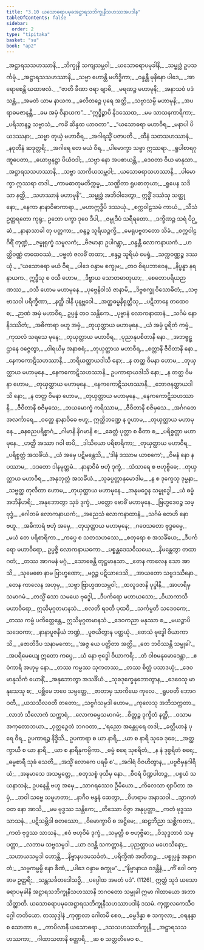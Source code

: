 ```yaml
---
title: "3.10 ယသောဓရာပမုခအဋ္ဌာရသဘိက္ခုနီသဟဿအပဒါန"
tableOfContents: false
sidebar:
  order: 2
type: "tipitaka"
basket: "su"
book: "ap2"
---
```



<DynamicBreadcrumb />

<Division number="426" book="ap2">

<Paragraph number="1139" type="verses" book="ap2">
_အဋ္ဌာရသသဟဿာနိ,_  
_ဘိက္ခုနီ သကျသမ္ဘဝါ;_  
_ယသောဓရာပမုခါနိ,_  
_သမ္ဗုဒ္ဓံ ဥပသင်္ကမုံ._  

</Paragraph>

</Division>
<Division number="427" book="ap2">

<Paragraph number="1140" type="verses" book="ap2">
_အဋ္ဌာရသသဟဿာနိ,_  
_သဗ္ဗာ ဟောန္တိ မဟိဒ္ဓိကာ;_  
_ဝန္ဒန္တီ မုနိနော ပါဒေ,_  
_အာရောစေန္တိ ယထာဗလံ._  

</Paragraph>

</Division>
<Division number="428" book="ap2">

<Paragraph number="1141" type="verses" book="ap2">
_“ဇာတိ ခီဏာ ဇရာ ဗျာဓိ,_  
_မရဏဉ္စ မဟာမုနိ;_  
_အနာသဝံ ပဒံ သန္တံ,_  
_အမတံ ယာမ နာယက._  

</Paragraph>

</Division>
<Division number="429" book="ap2">

<Paragraph number="1142" type="verses" book="ap2">
_ခလိတဉ္စေ ပုရေ အတ္ထိ,_  
_သဗ္ဗာသမ္ပိ မဟာမုနိ;_  
_အပရာဓမဇာနန္တီ,_  
_ခမ အမှံ ဝိနာယက”._  

</Paragraph>

</Division>
<Division number="430" book="ap2">

<Paragraph number="1143" type="verses" book="ap2">
_“ဣဒ္ဓိဉ္စာပိ နိဒဿေထ,_  
_မမ သာသနကာရိကာ;_  
_ပရိသာနဉ္စ သဗ္ဗာသံ,_  
_ကင်္ခံ ဆိန္ဒထ ယာဝတာ”._  

</Paragraph>

</Division>
<Division number="431" book="ap2">

<Paragraph number="1144" type="verses" book="ap2">
_“ယသောဓရာ မဟာဝီရ,_  
_မနာပါ ပိယဒဿနာ;_  
_သဗ္ဗာ တုယှံ မဟာဝီရ,_  
_အဂါရသ္မိံ ပဇာပတိ._  

</Paragraph>

</Division>
<Division number="432" book="ap2">

<Paragraph number="1145" type="verses" book="ap2">
_ထီနံ သတသဟဿာနံ,_  
_နဝုတီနံ ဆဒုတ္တရိ;_  
_အဂါရေ တေ မယံ ဝီရ,_  
_ပါမောက္ခာ သဗ္ဗာ ဣဿရာ._  

</Paragraph>

</Division>
<Division number="433" book="ap2">

<Paragraph number="1146" type="verses" book="ap2">
_ရူပါစာရဂုဏူပေတာ,_  
_ယောဗ္ဗနဋ္ဌာ ပိယံဝဒါ;_  
_သဗ္ဗာ နော အပစာယန္တိ,_  
_ဒေဝတာ ဝိယ မာနုသာ._  

</Paragraph>

</Division>
<Division number="434" book="ap2">

<Paragraph number="1147" type="verses" book="ap2">
_အဋ္ဌာရသသဟဿာနိ,_  
_သဗ္ဗာ သာကိယသမ္ဘဝါ;_  
_ယသောဓရာသဟဿာနိ,_  
_ပါမောက္ခာ ဣဿရာ တဒါ._  

</Paragraph>

</Division>
<Division number="435" book="ap2">

<Paragraph number="1148" type="verses" book="ap2">
_ကာမဓာတုမတိက္ကမ္မ,_  
_သဏ္ဌိတာ ရူပဓာတုယာ;_  
_ရူပေန သဒိသာ နတ္ထိ,_  
_သဟဿာနံ မဟာမုနိ”._  

</Paragraph>

</Division>
<Division number="436" book="ap2">

<Paragraph number="1149" type="verses" book="ap2">
_သမ္ဗုဒ္ဓံ အဘိဝါဒေတွာ,_  
ဣဒ္ဓိံ ဒဿံသု သတ္ထုနော;_  
_နေကာ နာနာဝိဓာကာရာ,_  
_မဟာဣဒ္ဓီပိ ဒဿယုံ._  

</Paragraph>

</Division>
<Division number="437" book="ap2">

<Paragraph number="1150" type="verses" book="ap2">
_စက္ကဝါဠသမံ ကာယံ,_  
_သီသံ ဥတ္တရတော ကုရု;_  
ဥဘော ပက္ခာ ဒုဝေ ဒီပါ,_  
_ဇမ္ဗုဒီပံ သရီရတော._  

</Paragraph>

</Division>
<Division number="438" book="ap2">

<Paragraph number="1151" type="verses" book="ap2">
_ဒက္ခိဏဉ္စ သရံ ပိဉ္ဆံ,_  
_နာနာသာခါ တု ပတ္တကာ;_  
_စန္ဒဉ္စ သူရိယဉ္စက္ခိ,_  
_မေရုပဗ္ဗတတော သိခံ._  

</Paragraph>

</Division>
<Division number="439" book="ap2">

<Paragraph number="1152" type="verses" book="ap2">
_စက္ကဝါဠဂိရိံ တုဏ္ဍံ,_  
_ဇမ္ဗုရုက္ခံ သမူလကံ;_  
_ဗီဇမာနာ ဥပါဂန္တွာ,_  
_ဝန္ဒန္တီ လောကနာယကံ._  

</Paragraph>

</Division>
<Division number="440" book="ap2">

<Paragraph number="1153" type="verses" book="ap2">
_ဟတ္ထိဝဏ္ဏံ တထေဝဿံ,_  
_ပဗ္ဗတံ ဇလဓိံ တထာ;_  
_စန္ဒဉ္စ သူရိယံ မေရုံ,_  
_သက္ကဝဏ္ဏဉ္စ ဒဿယုံ._  

</Paragraph>

</Division>
<Division number="441" book="ap2">

<Paragraph number="1154" type="verses" book="ap2">
_“ယသောဓရာ မယံ ဝီရ,_  
_ပါဒေ ဝန္ဒာမ စက္ခုမ;_  
_တဝ စိရပဘာဝေန,_  
_နိပ္ဖန္နာ နရနာယက._  

</Paragraph>

</Division>
<Division number="442" book="ap2">

<Paragraph number="1155" type="verses" book="ap2">
ဣဒ္ဓီသု စ ဝသီ ဟောမ,_  
_ဒိဗ္ဗာယ သောတဓာတုယာ;_  
_စေတောပရိယဉာဏဿ,_  
_ဝသီ ဟောမ မဟာမုနေ._  

</Paragraph>

</Division>
<Division number="443" book="ap2">

<Paragraph number="1156" type="verses" book="ap2">
_ပုဗ္ဗေနိဝါသံ ဇာနာမိ,_  
_ဒိဗ္ဗစက္ခု ဝိသောဓိတံ;_  
_သဗ္ဗာသဝါ ပရိက္ခီဏာ,_  
_နတ္ထိ ဒါနိ ပုနဗ္ဘဝေါ._  

</Paragraph>

</Division>
<Division number="444" book="ap2">

<Paragraph number="1157" type="verses" book="ap2">
_အတ္ထဓမ္မနိရုတ္တီသု,_  
_ပဋိဘာနေ တထေဝ စ;_  
_ဉာဏံ အမှံ မဟာဝီရ,_  
ဥပ္ပန္နံ တဝ သန္တိကေ._  

</Paragraph>

</Division>
<Division number="445" book="ap2">

<Paragraph number="1158" type="verses" book="ap2">
_ပုဗ္ဗာနံ လောကနာထာနံ,_  
_သင်္ဂမံ နော နိဒဿိတံ;_  
_အဓိကာရာ ဗဟူ အမှံ,_  
_တုယှတ္ထာယ မဟာမုနေ._  

</Paragraph>

</Division>
<Division number="446" book="ap2">

<Paragraph number="1159" type="verses" book="ap2">
_ယံ အမှံ ပူရိတံ ကမ္မံ,_  
_ကုသလံ သရသေ မုနေ;_  
_တုယှတ္ထာယ မဟာဝီရ,_  
_ပုညာနုပစိတာနိ နော._  

</Paragraph>

</Division>
<Division number="447" book="ap2">

<Paragraph number="1160" type="verses" book="ap2">
_အဘဗ္ဗဋ္ဌာနေ ဝဇ္ဇေတွာ,_  
_ဝါရယိမှ အနာစရံ;_  
_တုယှတ္ထာယ မဟာဝီရ,_  
_စတ္တာနိ ဇီဝိတာနိ နော._  

</Paragraph>

</Division>
<Division number="448" book="ap2">

<Paragraph number="1161" type="verses" book="ap2">
_နေကကောဋိသဟဿာနိ,_  
_ဘရိယတ္ထာယဒါသိ နော;_  
_န တတ္ထ ဝိမနာ ဟောမ,_  
_တုယှတ္ထာယ မဟာမုနေ._  

</Paragraph>

</Division>
<Division number="449" book="ap2">

<Paragraph number="1162" type="verses" book="ap2">
_နေကကောဋိသဟဿာနိ,_  
ဥပကာရာယဒါသိ နော;_  
_န တတ္ထ ဝိမနာ ဟောမ,_  
_တုယှတ္ထာယ မဟာမုနေ._  

</Paragraph>

</Division>
<Division number="450" book="ap2">

<Paragraph number="1163" type="verses" book="ap2">
_နေကကောဋိသဟဿာနိ,_  
_ဘောဇနတ္ထာယဒါသိ နော;_  
_န တတ္ထ ဝိမနာ ဟောမ,_  
_တုယှတ္ထာယ မဟာမုနေ._  

</Paragraph>

</Division>
<Division number="451" book="ap2">

<Paragraph number="1164" type="verses" book="ap2">
_နေကကောဋိသဟဿာနိ,_  
_ဇီဝိတာနိ စဇိမှသေ;_  
_ဘယမောက္ခံ ကရိဿာမ,_  
_ဇီဝိတာနိ စဇိမှသေ._  

</Paragraph>

</Division>
<Division number="452" book="ap2">

<Paragraph number="1165" type="verses" book="ap2">
_အင်္ဂဂတေ အလင်္ကာရေ,_  
_ဝတ္ထေ နာနာဝိဓေ ဗဟူ;_  
ဣတ္ထိဘဏ္ဍေ န ဂူဟာမ,_  
_တုယှတ္ထာယ မဟာမုနေ._  

</Paragraph>

</Division>
<Division number="453" book="ap2">

<Paragraph number="1166" type="verses" book="ap2">
_ဓနဓညပရိစ္စာဂံ,_  
_ဂါမာနိ နိဂမာနိ စ;_  
_ခေတ္တံ ပုတ္တာ စ ဓီတာ စ,_  
_ပရိစ္စတ္တာ မဟာမုနေ._  

</Paragraph>

</Division>
<Division number="454" book="ap2">

<Paragraph number="1167" type="verses" book="ap2">
_ဟတ္ထီ အဿာ ဂဝါ စာပိ,_  
_ဒါသိယော ပရိစာရိကာ;_  
_တုယှတ္ထာယ မဟာဝီရ,_  
_ပရိစ္စတ္တံ အသင်္ခိယံ._  

</Paragraph>

</Division>
<Division number="455" book="ap2">

<Paragraph number="1168" type="verses" book="ap2">
_ယံ အမှေ ပဋိမန္တေသိ,_  
_‘ဒါနံ ဒဿာမ ယာစကေ’;_  
_ဝိမနံ နော န ပဿာမ,_  
_ဒဒတော ဒါနမုတ္တမံ._  

</Paragraph>

</Division>
<Division number="456" book="ap2">

<Paragraph number="1169" type="verses" book="ap2">
_နာနာဝိဓံ ဗဟုံ ဒုက္ခံ,_  
_သံသာရေ စ ဗဟုဗ္ဗိဓေ;_  
_တုယှတ္ထာယ မဟာဝီရ,_  
_အနုဘုတ္တံ အသင်္ခိယံ._  

</Paragraph>

</Division>
<Division number="457" book="ap2">

<Paragraph number="1170" type="verses" book="ap2">
_သုခပ္ပတ္တာနုမောဒါမ,_  
_န စ ဒုက္ခေသု ဒုမ္မနာ;_  
_သဗ္ဗတ္ထ တုလိတာ ဟောမ,_  
_တုယှတ္ထာယ မဟာမုနေ._  

</Paragraph>

</Division>
<Division number="458" book="ap2">

<Paragraph number="1171" type="verses" book="ap2">
_အနုမဂ္ဂေန သမ္ဗုဒ္ဓေါ,_  
_ယံ ဓမ္မံ အဘိနီဟရိ;_  
_အနုဘောတွာ သုခံ ဒုက္ခံ,_  
_ပတ္တော ဗောဓိံ မဟာမုနေ._  

</Paragraph>

</Division>
<Division number="459" book="ap2">

<Paragraph number="1172" type="verses" book="ap2">
_ဗြဟ္မဒေဝဉ္စ သမ္ဗုဒ္ဓံ,_  
_ဂေါတမံ လောကနာယကံ;_  
_အညေသံ လောကနာထာနံ,_  
_သင်္ဂမံ တေဟိ နော ဗဟူ._  

</Paragraph>

</Division>
<Division number="460" book="ap2">

<Paragraph number="1173" type="verses" book="ap2">
_အဓိကာရံ ဗဟုံ အမှေ,_  
_တုယှတ္ထာယ မဟာမုနေ;_  
_ဂဝေသတော ဗုဒ္ဓဓမ္မေ,_  
_မယံ တေ ပရိစာရိကာ._  

</Paragraph>

</Division>
<Division number="461" book="ap2">

<Paragraph number="1174" type="verses" book="ap2">
_ကပ္ပေ စ သတသဟဿေ,_  
_စတုရော စ အသင်္ခိယေ;_  
_ဒီပင်္ကရော မဟာဝီရော,_  
ဥပ္ပဇ္ဇိ လောကနာယကော._  

</Paragraph>

</Division>
<Division number="462" book="ap2">

<Paragraph number="1175" type="verses" book="ap2">
_ပစ္စန္တဒေသဝိသယေ,_  
_နိမန္တေတွာ တထာဂတံ;_  
_တဿ အာဂမနံ မဂ္ဂံ,_  
_သောဓေန္တိ တုဋ္ဌမာနသာ._  

</Paragraph>

</Division>
<Division number="463" book="ap2">

<Paragraph number="1176" type="verses" book="ap2">
_တေန ကာလေန သော အာသိ,_  
_သုမေဓော နာမ ဗြာဟ္မဏော;_  
_မဂ္ဂဉ္စ ပဋိယာဒေသိ,_  
_အာယတော သဗ္ဗဒဿိနော._  

</Paragraph>

</Division>
<Division number="464" book="ap2">

<Paragraph number="1177" type="verses" book="ap2">
_တေန ကာလေန အဟုမှ,_  
_သဗ္ဗာ ဗြာဟ္မဏသမ္ဘဝါ;_  
_ထလူဒဇာနိ ပုပ္ဖါနိ,_  
_အာဟရိမှ သမာဂမံ._  

</Paragraph>

</Division>
<Division number="465" book="ap2">

<Paragraph number="1178" type="verses" book="ap2">
_တသ္မိံ သော သမယေ ဗုဒ္ဓေါ,_  
_ဒီပင်္ကရော မဟာယသော;_  
_ဝိယာကာသိ မဟာဝီရော,_  
ဣသိမုဂ္ဂတမာနသံ._  

</Paragraph>

</Division>
<Division number="466" book="ap2">

<Paragraph number="1179" type="verses" book="ap2">
_စလတီ ရဝတီ ပုထဝီ,_  
_သင်္ကမ္ပတိ သဒေဝကေ;_  
_တဿ ကမ္မံ ပကိတ္တေန္တေ,_  
ဣသိမုဂ္ဂတမာနသံ._  

</Paragraph>

</Division>
<Division number="467" book="ap2">

<Paragraph number="1180" type="verses" book="ap2">
_ဒေဝကညာ မနုဿာ စ,_  
_မယဉ္စာပိ သဒေဝကာ;_  
_နာနာပူဇနီယံ ဘဏ္ဍံ,_  
_ပူဇယိတွာန ပတ္ထယုံ._  

</Paragraph>

</Division>
<Division number="468" book="ap2">

<Paragraph number="1181" type="verses" book="ap2">
_တေသံ ဗုဒ္ဓေါ ဝိယာကာသိ,_  
_ဇောတိဒီပ သနာမကော;_  
_‘အဇ္ဇ ယေ ပတ္ထိတာ အတ္ထိ,_  
_တေ ဘဝိဿန္တိ သမ္မုခါ’._  

</Paragraph>

</Division>
<Division number="469" book="ap2">

<Paragraph number="1182" type="verses" book="ap2">
_အပရိမေယျေ ဣတော ကပ္ပေ,_  
_ယံ နော ဗုဒ္ဓေါ ဝိယာကရိ;_  
_တံ ဝါစမနုမောဒေန္တာ,_  
_ဧဝံကာရီ အဟုမှ နော._  

</Paragraph>

</Division>
<Division number="470" book="ap2">

<Paragraph number="1183" type="verses" book="ap2">
_တဿ ကမ္မဿ သုကတဿ,_  
_တဿ စိတ္တံ ပသာဒယုံ;_  
_ဒေဝမာနုသိကံ ယောနိံ,_  
_အနုဘောတွာ အသင်္ခိယံ._  

</Paragraph>

</Division>
<Division number="471" book="ap2">

<Paragraph number="1184" type="verses" book="ap2">
_သုခဒုက္ခေနုဘောတွာန,_  
_ဒေဝေသု မာနုသေသု စ;_  
_ပစ္ဆိမေ ဘဝေ သမ္ပတ္တေ,_  
_ဇာတာမှ သာကိယေ ကုလေ._  

</Paragraph>

</Division>
<Division number="472" book="ap2">

<Paragraph number="1185" type="verses" book="ap2">
_ရူပဝတီ ဘောဂဝတီ,_  
_ယသသီလဝတီ တတော;_  
_သဗ္ဗင်္ဂသမ္ပဒါ ဟောမ,_  
_ကုလေသု အဘိသက္ကတာ._  

</Paragraph>

</Division>
<Division number="473" book="ap2">

<Paragraph number="1186" type="verses" book="ap2">
_လာဘံ သိလောကံ သက္ကာရံ,_  
_လောကဓမ္မသမာဂမံ;_  
_စိတ္တဉ္စ ဒုက္ခိတံ နတ္ထိ,_  
_ဝသာမ အကုတောဘယာ._  

</Paragraph>

</Division>
<Division number="474" book="ap2">

<Paragraph number="1187" type="verses" book="ap2">
_ဝုတ္တဉှေတံ ဘဂဝတာ,_  
_‘ရညော အန္တေပုရေ တဒါ;_  
_ခတ္တိယာနံ ပုရေ ဝီရ,_  
ဥပကာရဉ္စ နိဒ္ဒိသိ._  

</Paragraph>

</Division>
<Division number="475" book="ap2">

<Paragraph number="1188" type="verses" book="ap2">
ဥပကာရာ စ ယာ နာရီ,_  
_ယာ စ နာရီ သုခေ ဒုခေ;_  
_အတ္ထက္ခာယီ စ ယာ နာရီ,_  
_ယာ စ နာရီနုကမ္ပိကာ._  

</Paragraph>

</Division>
<Division number="476" book="ap2">

<Paragraph number="1189" type="verses" book="ap2">
_ဓမ္မံ စရေ သုစရိတံ,_  
_န နံ ဒုစ္စရိတံ စရေ;_  
_ဓမ္မစာရီ သုခံ သေတိ,_  
_အသ္မိံ လောကေ ပရမှိ စ’._  

</Paragraph>

</Division>
<Division number="477" book="ap2">

<Paragraph number="1190" type="verses" book="ap2">
_အဂါရံ ဝိဇဟိတွာန,_  
_ပဗ္ဗဇိမှနဂါရိယံ;_  
_အဍ္ဎမာသေ အသမ္ပတ္တေ,_  
_စတုသစ္စံ ဖုသိမှ နော._  

</Paragraph>

</Division>
<Division number="478" book="ap2">

<Paragraph number="1191" type="verses" book="ap2">
_စီဝရံ ပိဏ္ဍပါတဉ္စ,_  
_ပစ္စယံ သယနာသနံ;_  
ဥပနေန္တိ ဗဟူ အမှေ,_  
_သာဂရဿေဝ ဦမိယော._  

</Paragraph>

</Division>
<Division number="479" book="ap2">

<Paragraph number="1192" type="verses" book="ap2">
_ကိလေသာ ဈာပိတာ အမှံ,_  
_ဘဝါ သဗ္ဗေ သမူဟတာ;_  
_နာဂီဝ ဗန္ဓနံ ဆေတွာ,_  
_ဝိဟရာမ အနာသဝါ._  

</Paragraph>

</Division>
<Division number="480" book="ap2">

<Paragraph number="1193" type="verses" book="ap2">
_သွာဂတံ ဝတ နော အာသိ,_  
_မမ ဗုဒ္ဓဿ သန္တိကေ;_  
_တိဿော ဝိဇ္ဇာ အနုပ္ပတ္တာ,_  
_ကတံ ဗုဒ္ဓဿ သာသနံ._  

</Paragraph>

</Division>
<Division number="481" book="ap2">

<Paragraph number="1194" type="verses" book="ap2">
_ပဋိသမ္ဘိဒါ စတဿော,_  
_ဝိမောက္ခာပိ စ အဋ္ဌိမေ;_  
_ဆဠဘိညာ သစ္ဆိကတာ,_  
_ကတံ ဗုဒ္ဓဿ သာသနံ._  

</Paragraph>

</Division>
<Division number="482" book="ap2">

<Paragraph number="1195" type="verses" book="ap2">
_ဧဝံ ဗဟုဝိဓံ ဒုက္ခံ,_  
_သမ္ပတ္တီ စ ဗဟုဗ္ဗိဓာ;_  
_ဝိသုဒ္ဓဘာဝံ သမ္ပတ္တာ,_  
_လဘာမ သဗ္ဗသမ္ပဒါ._  

</Paragraph>

</Division>
<Division number="483" book="ap2">

<Paragraph number="1196" type="verses" book="ap2">
_ယာ ဒဒန္တိ သကတ္တာနံ,_  
_ပုညတ္ထာယ မဟေသိနော;_  
_သဟာယသမ္ပဒါ ဟောန္တိ,_  
_နိဗ္ဗာနပဒမသင်္ခတံ._  

</Paragraph>

</Division>
<Division number="484" book="ap2">

<Paragraph number="1197" type="verses" book="ap2">
_ပရိက္ခီဏံ အတီတဉ္စ,_  
_ပစ္စုပ္ပန္နံ အနာဂတံ;_  
_သဗ္ဗကမ္မမ္ပိ နော ခီဏံ,_  
_ပါဒေ ဝန္ဒာမ စက္ခုမ”._  

</Paragraph>

</Division>
<Division number="485" book="ap2">

<Paragraph number="1198" type="verses" book="ap2">
_“နိဗ္ဗာနာယ ဝဒန္တီနံ,_  
_ကိံ ဝေါ ဝက္ခာမ ဥတ္တရိ;_  
_သန္တသင်္ခတဒေါသဉှိ,_  
_ပပ္ပေါထ အမတံ ပဒံ”. (1126)_  

</Paragraph>

<Paragraph number="1199" book="ap2">
ဣတ္ထံ သုဒံ ယသောဓရာပမုခါနိ အဋ္ဌာရသဘိက္ခုနီသဟဿာနိ ဘဂဝတော သမ္မုခါ ဣမာ ဂါထာယော အဘာသိတ္ထာတိ.

</Paragraph>
</Division>

<Paragraph number="1200" type="center" book="ap2">
ယသောဓရာပမုခအဋ္ဌာရသဘိက္ခုနီသဟဿာပဒါနံ ဒသမံ.



</Paragraph>

<Paragraph number="1201" type="center" book="ap2">
ကုဏ္ဍလကေသီဝဂ္ဂေါ တတိယော.



</Paragraph>

<Paragraph number="1202" type="center" book="ap2">
တဿုဒ္ဒါနံ


</Paragraph>

<Paragraph number="1203" type="verses" book="ap2">
_ကုဏ္ဍလာ ဂေါတမီ စေဝ,_  
_ဓမ္မဒိန္နာ စ သကုလာ;_  
_ဝရနန္ဒာ စ သောဏာ စ,_  
_ကာပိလာနီ ယသောဓရာ._  

</Paragraph>

<Paragraph number="1204" type="verses" book="ap2">
_ဒသသဟဿဘိက္ခုနီ,_  
_အဋ္ဌာရသသဟဿကာ;_  
_ဂါထာသတာနိ စတ္တာရိ,_  
_ဆ စ သတ္တတိမေဝ စ._
</Paragraph>